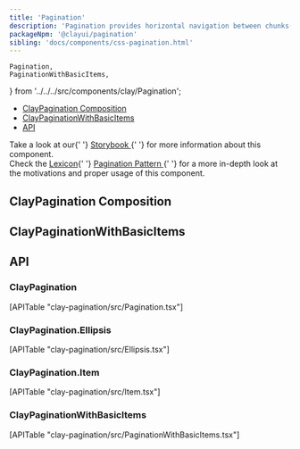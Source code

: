```yaml
---
title: 'Pagination'
description: 'Pagination provides horizontal navigation between chunks(pages) of a dataset.'
packageNpm: '@clayui/pagination'
sibling: 'docs/components/css-pagination.html'
---
```


	Pagination,
	PaginationWithBasicItems,
} from '../../../src/components/clay/Pagination';

<div class="nav-toc-absolute">
<div class="nav-toc">

-   [ClayPagination Composition](#claypagination-composition)
-   [ClayPaginationWithBasicItems](#claypaginationwithbasicitems)
-   [API](#api)

</div>
</div>

<div class="clay-site-alert alert alert-warning">
	Take a look at our{' '}
	<a href="https://storybook-clayui.netlify.com/?path=/story/claypagination--links">
		Storybook
	</a>{' '}
	for more information about this component.
</div>

<div class="clay-site-alert alert alert-info">
	Check the <a href="https://liferay.design/lexicon/">Lexicon</a>{' '}
	<a href="https://liferay.design/lexicon/core-components/pagination/">
		Pagination Pattern
	</a>{' '}
	for a more in-depth look at the motivations and proper usage of this
	component.
</div>

## ClayPagination Composition

<Pagination />

## ClayPaginationWithBasicItems

<PaginationWithBasicItems />

## API

### ClayPagination

<div>[APITable "clay-pagination/src/Pagination.tsx"]</div>

### ClayPagination.Ellipsis

<div>[APITable "clay-pagination/src/Ellipsis.tsx"]</div>

### ClayPagination.Item

<div>[APITable "clay-pagination/src/Item.tsx"]</div>

### ClayPaginationWithBasicItems

<div>[APITable "clay-pagination/src/PaginationWithBasicItems.tsx"]</div>
